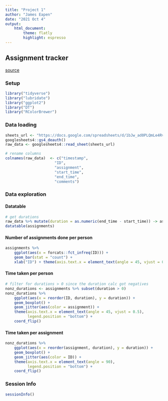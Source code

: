 ```yaml
---
title: "Project 1"
author: "James Eapen"
date: "2021 Oct 4"
output: 
    html_document: 
        theme: flatly
        highlight: espresso
---
```


## Assignment tracker {.tabset}

[source](https://github.com/jamespeapen/expdesign/blob/gh-pages/project1.rmd)

### Setup

```r
library("tidyverse")
library("lubridate")
library("ggplot2")
library("DT")
library("RColorBrewer")
```

### Data loading

```r
sheets_url <- "https://docs.google.com/spreadsheets/d/1bJw_ad0PLQmLe4RvmRzsVnrOF-9Z9Xth9GTSdwO8B4M"
googlesheets4::gs4_deauth()
raw_data <- googlesheets4::read_sheet(sheets_url)

# rename columns
colnames(raw_data)  <- c("timestamp",
                      "ID",
                      "assignment",
                      "start_time",
                      "end_time",
                      "comments")
```

### Data exploration {.tabset}

#### Datatable

```r
# get durations
raw_data %>% mutate(duration = as.numeric(end_time - start_time)) -> assignments
datatable(assignments)
```

#### Number of assignments done per person

```r
assignments %>%
    ggplot(aes(x = forcats::fct_infreq(ID))) +
    geom_bar(stat = "count") +
    xlab("ID") + theme(axis.text.x = element_text(angle = 45, vjust = 0.5))
```

#### Time taken per person

```r
# filter for durations > 0 since the duration calc got negatives
nonz_durations <- assignments %>% subset(duration > 0)
nonz_durations %>%
    ggplot(aes(x = reorder(ID, duration), y = duration)) +
    geom_boxplot() +
    geom_jitter(aes(color = assignment)) +
    theme(axis.text.x = element_text(angle = 45, vjust = 0.5),
          legend.position = "bottom") +
    coord_flip()
```

#### Time taken per assignment

```r
nonz_durations %>%
    ggplot(aes(x = reorder(assignment, duration), y = duration)) +
    geom_boxplot() +
    geom_jitter(aes(color = ID)) +
    theme(axis.text.x = element_text(angle = 90),
          legend.position = "bottom") +
    coord_flip()
```

### Session Info

```r
sessionInfo()
```


